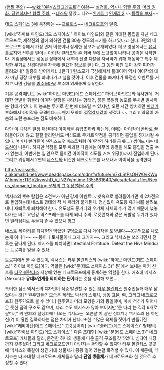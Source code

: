 [http://eaassets-a.akamaihd.net/www.deadspace.com/cdn/farfuture/LXniww5LxFXel2e5upBsQt24FtOXrAKy2jwVXTaum2I/mtime:1355861513/sites/default/files/CH4Nexus_body2g.jpg (혐짤 주의)] ~~[[wiki:"여왕(스타크래프트)" 여왕]]~~ 
[http://images.wikia.com/deadspace/images/8/8d/Dead_Space_3_Nexus_Beast_top_and_side_concept.jpg 설정화. 역시나 혐짤 주의.] 
[http://images.wikia.com/deadspace/images/e/e3/Dead_space_3_ch4hivemind_head.jpg 머리 원화. 당연하지만 혐짤 주의.] --[[데스윙]] 닮았....나?--
[http://images2.wikia.nocookie.net/__cb20130211024952/deadspace/images/9/94/Nexus-DS3.jpg 인게임 1] [http://diehardgamefan.com/wordpress/wp-content/uploads/2013/01/DeadSpace3sc05.jpg 인게임 2] ~~[[등짝을 보자]]~~

[[데드 스페이스 3]]에 등장하는 ~~[[프로토스]]~~ [[네크로모프]]의 일종.

[wiki:"하이브 마인드(데드 스페이스)" 하이브 마인드]와 같은 거대한 몸집을 지닌 네크로모프로, 제작진의 말에 의하면 건물 30층 정도의 크기를 하고 있다고 한다. 3편의 네크로모프 중에서 가장 먼저 이름이나 상세한 정보가 공개되었다. 데모 영상에서는 [[유니톨로지]]와 전투를 벌이는 [[아이작 클라크]]와 [[존 카버]] 앞에 느닷없이 나타나 공격을 시작한다. 게임상에서는 냉동된 상태에서 내부의 신경 다발을 자극하기 위해 해동하고 특수 제작한 무기로 신경다발을 자극해 필요한 정보를 얻는다. 그 동안 미친 듯이 강화 [[피더]]가 몰려오니[* 일종의 방어기제(...)란다.] 탄소모가 극심해져서 플레이어 역시 아이작의 대사 마냥 당장 내부를 빠져나가고 싶을 것이다.
이후 건물을 빠져나가 특정한 이벤트를 거치고 나면 건물를 [[괴수물]]마냥 부수며 위세좋게 등장한다.

기본 공격 패턴도 [wiki:"하이브 마인드(데드 스페이스)" 하이브 마인드]와 유사한데, 거대한 앞발을 휘둘러 아이작 일행을 내려치는 형태와, 붉은 폭발형 농포를 무차별 발사하는 형태가 있다. 이 농포는 무기로 한 번에 터뜨릴 수 있지만, 오랜 시간 방치하면 [[피더]]가 부화해서 아이작을 공격한다.~~왠지 모양이 [[검열삭제]]같이 생겼다.~~ 그리고 약점이 가슴의 노란 농포라는 점도 비슷하다.

다만 이 녀석은 일정 패턴마다 아이작을 흡입(!)하려 하는데, 이때는 아이작이 곧바로 끌려들어가지 않고 질질 끌리면서도 버티므로 무기로 약점을 공격하면 흡입을 정지시킬 수 있다. 여기서 빨려들어가면 [[스노우 비스트]]처럼 아이작의 허리를 곱게(...) 씹어드시는 [[데드신]]이 나온다. 하지만 약점을 모두 파괴한 다음에는 아무리 총질을 해도 흡입을 멈출 수가 없는데, 이번에는 입 안으로 들어간 아이작이 식도를 거쳐 위장(!)까지 진입하게 된다. 그리고 위장에서 2편의 [[네스트]]와 비슷한 네크로모프를 내보내서 아이작을 공격한다. 

[[http://eaassets-a.akamaihd.net/www.deadspace.com/cdn/farfuture/mZxLStPsOHW0vKWuA1hmvIgzTR1b2kvwvhD_V_iN2Yc/mtime:1355861640/sites/default/files/Nexus_stomach_final.jpg 문제의 그 위장(혐짤 주의)]]

{{{#!html
<div style="border: 3px solid Orange;padding:10px;margin-bottom:0px"><b style="font-size:18px">주의! 내용 누설이 있습니다.</b>

본 항목과 하위 항목은 작품의 줄거리나 결말, 반전요소를 설명하고 있습니다.
내용 누설을 원하지 않는다면 이 문서를 닫아 주세요.
</div>}}}




넥서스의 뱃속 탐험은 조건부가 아닌 강제 이벤트다. 뱃속으로 빨려들어가면 제 2차전으로 돌입하는데 네스트 형태의 적 세 마리와 붙게된다. 정신없이 유도용 유기체를 날려보내니 재빠르게 퇴치해야 한다. 유도성도 좋거니와 유기체 자체의 수가 많기 때문에 넋놓다가는 바로 요단강 익스프레스를 타게 되니 주의. 로켓런쳐와 같은 폭발성 무기가 있다면 일타삼피로 두들겨 줄 수 있으니 참고.

[[네스트]] 세 마리를 퇴치하면 먹었던 구멍으로 다시 아이작을 토해낸다~~X구멍으로 나오는게 아니다~~ ~~똥이나 토사물이나 그게 그거지~~. 그리고 넥서스는 쓰러지면서 전투는 끝나게 된다. 넥서스를 퇴치하면 Intestinal Fortitude :Defeat the Hive Mind라는 트로피를 얻을 수 있다.

트로피에서 볼 수 있듯이, 넥서스는 타우 볼란티스의 [wiki:"하이브 마인드(데드 스페이스)" 하이브 마인드]이다. 역할은 [wiki:"문(데드 스페이스 3)" 문]에서 보내는 마커 신호를 [[타우 볼란티스]] 지상에 있는 네크로모프에게 중계하는 역할을 한다. 애초에 넥서스(Nexus)가 '''유대&연계를 의미하는 단어'''라는 것을 생각해 보면...

특이한 점은 넥서스의 디자인이 작중 발견할 수 있는 [[타우 볼란티스]] 원주민들과 매우 닮았다는 것.[* 원주민들의 모습은 세라노 박사의 스케치, 냉동 표본, 뼈, 그리고 네크로모프화 원주민으로 볼 수 있다.] 원주민과 머리 모양은 거의 동일하며, 마치 척추가 튀어나온 듯한 골격 구조도 같으며, 다리 수도 넥서스가 많아 보이지만 '큰 다리'는 각각 6개로 같다.[* 위 원화와 설정화에 나오는 넥서스는 '오른팔'이 잘린 상태다.] 넥서스의 몸 하반신(?) 이 훨씬 길쭉하다는 점은 차이가 난다.  
또한 수많은 육체를 짓이겨 만들어진 [wiki:"레비아탄(데드 스페이스)" 고깃덩어리] [wiki:"슬러그(데드 스페이스)" 형태의] [wiki:"하이브 마인드(데드 스페이스)" 다른 초대형] [wiki:"문(데드 스페이스 3)" 네크로모프] 개체들과 달리, 온전한 하나의 생물체 다운 골격 구조를 갖추었다. 심지어 내장까지 갖추었다! 그리고 네크로모프인지 아닌지는 확인할 수 없지만 타우 볼란티스 곳곳에 넥서스와 똑같이 생긴 거대 생물체가 꽁꽁 얼어 있는걸 목격할 수 있다.
이 때문에, 넥서스는 타 초대형 네크로모프 개체들과 달리 '''단일 생물체'''가 네크로모프화 한 것으로 추정할 수 있다. 
  
